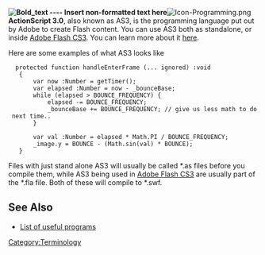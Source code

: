 '''[[File:Bold text]]<nowiki>
----
Insert non-formatted text here</nowiki>'''[[Image:Icon-Programming.png|left]]'''ActionScript 3.0''', also known as AS3, is the programming language put out by Adobe to create Flash content.  You can use AS3 both as standalone, or inside [[Adobe Flash CS3]].  You can learn more about it [http://www.adobe.com/devnet/actionscript/articles/actionscript3_overview.html here].  

{{clear}}
Here are some examples of what AS3 looks like 

<actionscript>
   protected function handleEnterFrame (... ignored) :void
    {
        var now :Number = getTimer();
        var elapsed :Number = now - _bounceBase;
        while (elapsed > BOUNCE_FREQUENCY) {
            elapsed -= BOUNCE_FREQUENCY;
            _bounceBase += BOUNCE_FREQUENCY; // give us less math to do next time..
        }

        var val :Number = elapsed * Math.PI / BOUNCE_FREQUENCY;
        _image.y = BOUNCE - (Math.sin(val) * BOUNCE);
    }

</actionscript>

Files with just stand alone AS3 will usually be called *.as files before you compile them, while AS3 being used in [[Adobe Flash CS3]] are usually part of the *.fla file.  Both of these will compile to *.swf.  

{{clear}}

== See Also ==
*[[List of useful programs]]

[[Category:Terminology]]